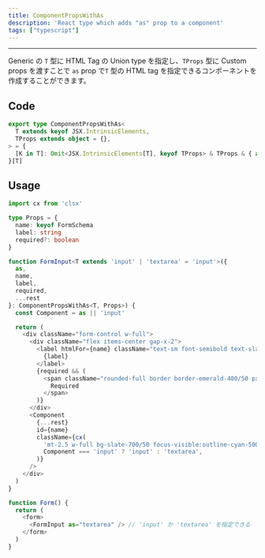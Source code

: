 ```yaml
---
title: ComponentPropsWithAs
description: 'React type which adds "as" prop to a component'
tags: ["typescript"]
---
```


---

Generic の `T` 型に HTML Tag の Union type を指定し、`TProps` 型に Custom props を渡すことで `as` prop で`T` 型の HTML tag を指定できるコンポーネントを
作成することができます。

## Code

```typescript showLineNumbers
export type ComponentPropsWithAs<
  T extends keyof JSX.IntrinsicElements,
  TProps extends object = {},
> = {
  [K in T]: Omit<JSX.IntrinsicElements[T], keyof TProps> & TProps & { as?: T }
}[T]
```

## Usage

```typescript showLineNumbers
import cx from 'clsx'

type Props = {
  name: keyof FormSchema
  label: string
  required?: boolean
}

function FormInput<T extends 'input' | 'textarea' = 'input'>({
  as,
  name,
  label,
  required,
  ...rest
}: ComponentPropsWithAs<T, Props>) {
  const Component = as || 'input'

  return (
    <div className="form-control w-full">
      <div className="flex items-center gap-x-2">
        <label htmlFor={name} className="text-sm font-semibold text-slate-300">
          {label}
        </label>
        {required && (
          <span className="rounded-full border border-emerald-400/50 px-2 py-px text-xs capitalize text-emerald-400">
            Required
          </span>
        )}
      </div>
      <Component
        {...rest}
        id={name}
        className={cx(
          'mt-2.5 w-full bg-slate-700/50 focus-visible:outline-cyan-500/75',
          Component === 'input' ? 'input' : 'textarea',
        )}
      />
    </div>
  )
}

function Form() {
  return (
    <form>
      <FormInput as="textarea" /> // 'input' か 'textarea' を指定できる
    </form>
  )
}
```
